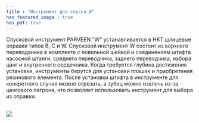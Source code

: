 ```yaml
---
title : "Инструмент для спуска W"
has_featured_image : true
has_pdf: true
---
```


Спусковой инструмент PARVEEN "W" устанавливается в НКТ шлицевые оправки типов B, C и W. Спусковой инструмент W состоит из верхнего переводаника в комплекте с ловильной шейкой и соединением штифта насосной штанги, среднего переводчика, заднего переводчика, набора цанг и внутреннего сердечника. Когда требуется глубина достижения установки, инструменты берутся для установки плашек и приобретения резинового элемента. После установки штифта в инструменте для конкретного случая можно отрезать, а зубец можно извлечь из-за цангового патрона, что позволяет использовать инструмент для выбора из оправки.

<br />
<Image src={image} />